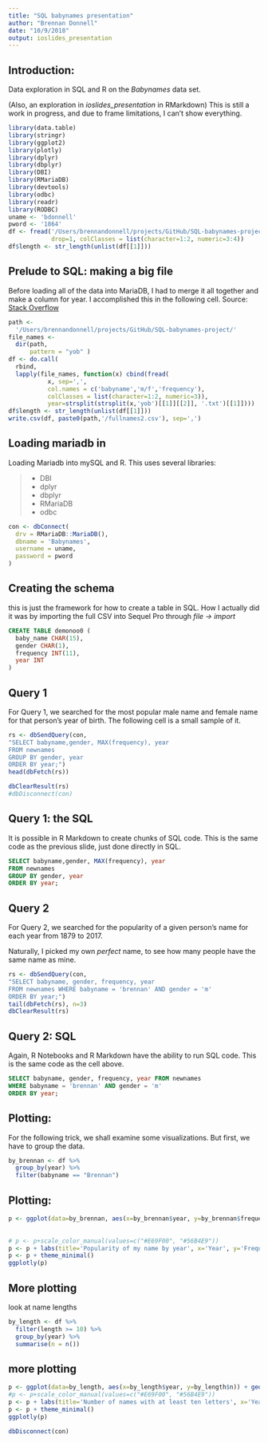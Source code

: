 ```yaml
---
title: "SQL babynames presentation"
author: "Brennan Donnell"
date: "10/9/2018"
output: ioslides_presentation
---
```

## Introduction: 
Data exploration in SQL and R on the *Babynames* data set. 

(Also, an exploration in *ioslides_presentation* in RMarkdown)
This is still a work in progress, and due to frame limitations, I can't show everything. 

```r
library(data.table)
library(stringr)
library(ggplot2)
library(plotly)
library(dplyr)
library(dbplyr)
library(DBI)
library(RMariaDB)
library(devtools)
library(odbc)
library(readr)
library(RODBC)
uname <- 'bdonnell'
pword <- '1864'
df <- fread('/Users/brennandonnell/projects/GitHub/SQL-babynames-project/fullnames.csv', sep=',', 
            drop=1, colClasses = list(character=1:2, numeric=3:4))
df$length <- str_length(unlist(df[[1]]))
```

## Prelude to SQL: making a big file
Before loading all of the data into MariaDB, I had to merge it all together and make a column for year. 
I accomplished this in the following cell. Source: [Stack Overflow](https://stackoverflow.com/questions/41006985/importing-multiple-csv-files-into-r-and-adding-a-new-column-with-file-name)
```r
path <- 
  '/Users/brennandonnell/projects/GitHub/SQL-babynames-project/'
file_names <- 
  dir(path, 
      pattern = "yob" ) 
df <- do.call(
  rbind, 
  lapply(file_names, function(x) cbind(fread(
           x, sep=',', 
           col.names = c('babyname','m/f','frequency'),
           colClasses = list(character=1:2, numeric=3)), 
           year=strsplit(strsplit(x,'yob')[[1]][[2]], '.txt')[[1]])))
df$length <- str_length(unlist(df[[1]]))
write.csv(df, paste0(path,'/fullnames2.csv'), sep=',')
```


## Loading mariadb in
Loading Mariadb into mySQL and R. 
This uses several libraries: 

>- DBI
>- dplyr
>- dbplyr
>- RMariaDB
>-  odbc

```r
con <- dbConnect(
  drv = RMariaDB::MariaDB(), 
  dbname = 'Babynames',
  username = uname,
  password = pword
)
```

## Creating the schema
this is just the framework for how to create a table in SQL. 
How I actually did it was by importing the full CSV into Sequel Pro through *file -> import*
```sql
CREATE TABLE demonoo0 (
  baby_name CHAR(15),
  gender CHAR(1),
  frequency INT(11),
  year INT
)
```

## Query 1

For Query 1, we searched for the most popular male name and female name for that person’s year of birth. The following cell is a small sample of it. 
```r
rs <- dbSendQuery(con, 
"SELECT babyname,gender, MAX(frequency), year 
FROM newnames 
GROUP BY gender, year 
ORDER BY year;")
head(dbFetch(rs))

dbClearResult(rs)
#dbDisconnect(con)
```

## Query 1: the SQL
It is possible in R Markdown to create chunks of SQL code. This is the same code as the previous slide, just done directly in SQL. 
```sql
SELECT babyname,gender, MAX(frequency), year 
FROM newnames 
GROUP BY gender, year 
ORDER BY year;
```


## Query 2

For Query 2, we searched for the popularity of a given person’s name for each year from 1879 to 2017. 

Naturally, I picked my own *perfect* name, to see how many people have the same name as mine. 

```r
rs <- dbSendQuery(con, 
"SELECT babyname, gender, frequency, year 
FROM newnames WHERE babyname = 'brennan' AND gender = 'm' 
ORDER BY year;")
tail(dbFetch(rs), n=3)
dbClearResult(rs)
```

## Query 2: SQL
Again, R Notebooks and R Markdown have the ability to run SQL code. This is the same code as the cell above. 
```sql
SELECT babyname, gender, frequency, year FROM newnames 
WHERE babyname = 'brennan' AND gender = 'm' 
ORDER BY year;
```

## Plotting: 
For the following trick, we shall examine some visualizations. But first, we have to group the data. 
```r
by_brennan <- df %>%
  group_by(year) %>% 
  filter(babyname == "Brennan") 
```

## Plotting:
```r
p <- ggplot(data=by_brennan, aes(x=by_brennan$year, y=by_brennan$frequency, fill=by_brennan$`m/f`)) + geom_bar(stat='identity', 
                                                                                                                #fill="lightblue",
                                                                                                                position=position_dodge())
# p <- p+scale_color_manual(values=c("#E69F00", "#56B4E9"))
p <- p + labs(title='Popularity of my name by year', x='Year', y='Frequency')
p <- p + theme_minimal()
ggplotly(p)
```

## More plotting
look at name lengths
```r
by_length <- df %>% 
  filter(length >= 10) %>% 
  group_by(year) %>% 
  summarise(n = n())
```

## more plotting
```r
p <- ggplot(data=by_length, aes(x=by_length$year, y=by_length$n)) + geom_bar(stat='identity', fill="lightblue", position=position_dodge())
#p <- p+scale_color_manual(values=c("#E69F00", "#56B4E9"))
p <- p + labs(title='Number of names with at least ten letters', x='Year', y='Number of names')
p <- p + theme_minimal()
ggplotly(p)
```


```r
dbDisconnect(con)
```